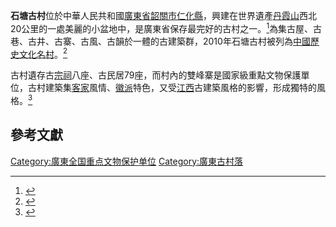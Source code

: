 '''石塘古村'''位於中華人民共和國[[廣東省|廣東省]][[韶關市|韶關市]][[仁化縣|仁化縣]]，興建在世界遺產[[丹霞山|丹霞山]]西北20公里的一處美麗的小盆地中，是廣東省保存最完好的古村之一。<ref>{{cite web |url=https://m.sohu.com/a/376112627_701865/?pvid=000115_3w_a |title=石塘，迷人的古村古巷，陌生人進入村中，就像進入迷宮，極易迷路|publisher= 搜狐網 |date=2020-02-27 }}</ref>為集古屋、古巷、古井、古寨、古風、古韻於一體的古建築群，2010年石塘古村被列為[[中國歷史文化名村|中國歷史文化名村]]。<ref>{{cite web |url=http://news.southcn.com/gd/content/2018-09/14/content_183329432.htm?COLLCC=2440100457& |title=環丹霞山十大景點評選石塘古村|publisher= 南方網 |date=2018-09-14 }}</ref>

古村遺存古[[宗祠|宗祠]]八座、古民居79座，而村內的雙峰寨是國家級重點文物保護單位，古村建築集[[客家|客家]]風情、[[徽派|徽派]]特色，又受[[江西|江西]]古建築風格的影響，形成獨特的風格。<ref>{{cite web |url=http://www.gd.gov.cn/zjgd/lyxx/hsly/content/mpost_108972.html |title=韶關市石塘古村景區|publisher= 廣東省旅遊局 |date=2018-07-31 }}</ref>

==參考文獻==
{{reflist}}

{{DEFAULTSORT:man}}
[[Category:廣東全国重点文物保护单位|Category:廣東全国重点文物保护单位]]
[[Category:廣東古村落|Category:廣東古村落]]